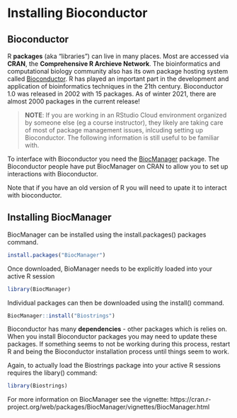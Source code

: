 # Installing Bioconductor


## Bioconductor

R **packages** (aka "libraries") can live in many places.  Most are accessed via **CRAN**, the **Comprehensive R Archieve Network**.  The bioinformatics and computational biology community also has its own package hosting system called [Bioconductor](www.bioconductor.org).  R has played an important part in the development and application of bioinformatics techniques in the 21th century.  Bioconductor 1.0 was released in 2002 with 15 packages.  As of winter 2021, there are almost 2000 packages in the current release!

>**NOTE**: If you are working in an RStudio Cloud environment organized by someone else (eg a course instructor), they likely are taking care of most of package management issues, inlcuding setting up Bioconductor.  The following information is still useful to be familiar with.


To interface with Bioconductor you need the [BiocManager](https://cran.r-project.org/web/packages/BiocManager/vignettes/BiocManager.html) package.  The Bioconductor people have put BiocManager on CRAN to allow you to set up interactions with Bioconductor.

Note that if you have an old version of R you will need to upate it to interact with bioconductor.


## Installing BiocManager

BiocManager can be installed using the install.packages() packages command.

```r
install.packages("BiocManager")
```

Once downloaded, BioManager needs to be explicitly loaded into your active R session
```r
library(BiocManager)
```

Individual packages can then be downloaded using the install() command.
```r
BiocManager::install("Biostrings")
```

Bioconductor has many **dependencies** - other packages which is relies on.  When you install Bioconductor packages you may need to update these packages.  If something seems to not be working during this process, restart R and being the Bioconductor installation process until things seem to work.


Again, to actually load the Biostrings package into your active R sessions requires the libary() command:
```r
library(Biostrings)
```

For more information on BiocManager see the vignette: https://cran.r-project.org/web/packages/BiocManager/vignettes/BiocManager.html

